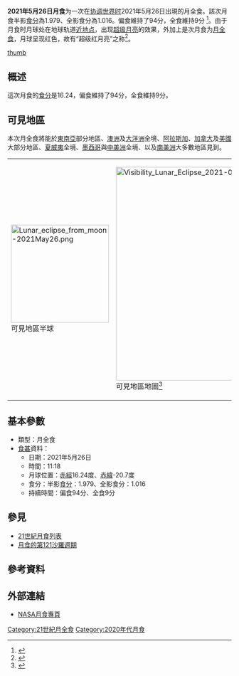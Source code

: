 {{NoteTA
|1=zh-cn:协调世界时; zh-tw:世界協調時間; zh-mo:世界協調時; zh-hk:協調世界時;
}}
{{Infobox lunar eclipse
| image       =Taiwan Taoyuan.jpg
| date        = 2021年5月26日
| caption    = 於臺灣桃園拍攝的2021年5月26日月食(11:02UTC)
| time        = 11:18
| nature      = 月全食
| saros       = 121
| gamma       = 0.477
| magnitude   = 半影食分：1.979<br/>全影食分：1.016
| par_duration = 94分
| tot_duration = 9分
| chart        = Lunar eclipse chart close-2021May26.png
| previous     = 2020年11月30日
| next         = 2021年11月19日
}}
'''2021年5月26日月食'''为一次在[[协调世界时|协调世界时]]2021年5月26日出現的月全食。該次月食半影[[食分|食分]]為1.979、全影食分為1.016。偏食維持了94分，全食維持9分
<ref name="nasa_catalog_list">{{cite web|url=http://sunearth.gsfc.nasa.gov/eclipse/LEcat/LE2001-2100.html|title=Lunar Eclipses: 2001 to 2100|language=en|publisher=[[NASA|NASA]]|archiveurl=https://web.archive.org/web/19990202141830/http://sunearth.gsfc.nasa.gov/eclipse/LEcat/LE2001-2100.html|archivedate=1999-02-02|deadurl=yes|accessdate=2016-09-10}}</ref>。由于月食时月球处在地球轨道[[近地点|近地点]]，出现[[超级月亮|超级月亮]]的效果，外加上是次月食为[[月全食|月全食]]，月球呈现红色，故有“超级红月亮”之称<ref>{{cite web |title=“超级红月亮” |url=http://www.xinhuanet.com/photo/2021-05/26/c_1127495632.htm |website=新华网 |accessdate=2021-05-27 |date=2021-05-26 |archive-date=2021-05-27 |archive-url=https://web.archive.org/web/20210527091346/http://www.xinhuanet.com/photo/2021-05/26/c_1127495632.htm |dead-url=no }}</ref>。

[[file:CAM_20210526_192007.jpg|thumb]]

== 概述 ==
這次月食的[[食分|食分]]是16.24，偏食維持了94分，全食維持9分。

==可見地區==
本次月全食將能於[[東南亞|東南亞]]部分地區、[[澳洲|澳洲]]及[[大洋洲|大洋洲]]全境、[[阿拉斯加|阿拉斯加]]、[[加拿大|加拿大]]及[[美國|美國]]大部分地區、[[夏威夷|夏威夷]]全境、[[墨西哥|墨西哥]]與[[中美洲|中美洲]]全境、以及[[南美洲|南美洲]]大多數地區見到。

{| class=wikitable
|- align=center
|[[File:Lunar_eclipse_from_moon-2021May26.png|220px]]<BR>可見地區半球
|[[File:Visibility_Lunar_Eclipse_2021-05-26.png|480px]]<BR>可見地區地圖<ref name="nasa">{{LEplot2001 link|2021|May|26|T}}</ref>
|}

== 基本參數 ==
{{NoteUTC}}
* 類型：月全食
*[[食甚|食甚]]資料：
** 日期：2021年5月26日
** 時間：11:18
** 月球位置：[[赤經|赤經]]16.24度、[[赤緯|赤緯]]-20.7度
** 食分：半影[[食分|食分]]：1.979、全影食分：1.016
** 持續時間：偏食94分、全食9分

== 參見 ==
{{portal box|天文學}}
* [[21世紀月食列表|21世紀月食列表]]
* [[月食的第121沙羅週期|月食的第121沙羅週期]]

== 參考資料 ==
{{reflist}}

== 外部連結 ==
* [http://eclipse.gsfc.nasa.gov/lunar.html NASA月食專頁]{{Wayback|url=http://eclipse.gsfc.nasa.gov/lunar.html |date=20181231235927 }}{{en icon}}
{{月食}}

[[Category:21世紀月全食|Category:21世紀月全食]]
[[Category:2020年代月食|Category:2020年代月食]]